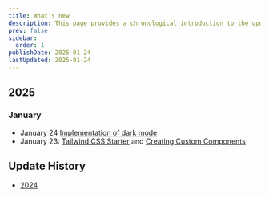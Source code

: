 ```yaml
---
title: What's new
description: This page provides a chronological introduction to the updates of this site.
prev: false
sidebar:
  order: 1
publishDate: 2025-01-24
lastUpdated: 2025-01-24
---
```


## 2025

### January

- January 24 [Implementation of dark mode](/en/xmcdeveloper/dark-mode/)
- January 23: [Tailwind CSS Starter](/en/xmcdeveloper/tailwind-starter/) and [Creating Custom Components](/en/xmcdeveloper/cretea-component/)

## Update History

- [2024](/en/update/2024/)

